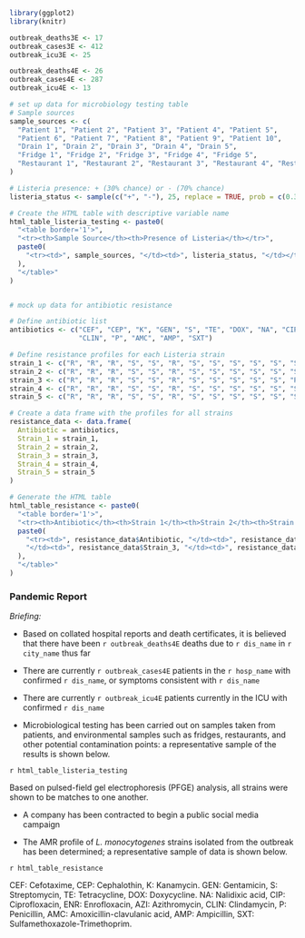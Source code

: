 ```r

library(ggplot2)
library(knitr)

outbreak_deaths3E <- 17
outbreak_cases3E <- 412
outbreak_icu3E <- 25

outbreak_deaths4E <- 26
outbreak_cases4E <- 287
outbreak_icu4E <- 13

# set up data for microbiology testing table
# Sample sources
sample_sources <- c(
  "Patient 1", "Patient 2", "Patient 3", "Patient 4", "Patient 5", 
  "Patient 6", "Patient 7", "Patient 8", "Patient 9", "Patient 10", 
  "Drain 1", "Drain 2", "Drain 3", "Drain 4", "Drain 5",
  "Fridge 1", "Fridge 2", "Fridge 3", "Fridge 4", "Fridge 5",
  "Restaurant 1", "Restaurant 2", "Restaurant 3", "Restaurant 4", "Restaurant 5"
)

# Listeria presence: + (30% chance) or - (70% chance)
listeria_status <- sample(c("+", "-"), 25, replace = TRUE, prob = c(0.3, 0.7))

# Create the HTML table with descriptive variable name
html_table_listeria_testing <- paste0(
  "<table border='1'>",
  "<tr><th>Sample Source</th><th>Presence of Listeria</th></tr>",
  paste0(
    "<tr><td>", sample_sources, "</td><td>", listeria_status, "</td></tr>", collapse = "\n"
  ),
  "</table>"
)


# mock up data for antibiotic resistance

# Define antibiotic list
antibiotics <- c("CEF", "CEP", "K", "GEN", "S", "TE", "DOX", "NA", "CIP", "ENR", "AZI", 
                 "CLIN", "P", "AMC", "AMP", "SXT")

# Define resistance profiles for each Listeria strain
strain_1 <- c("R", "R", "R", "S", "S", "R", "S", "S", "S", "S", "S", "S", "S", "R", "S", "S")
strain_2 <- c("R", "R", "R", "S", "S", "R", "S", "S", "S", "S", "S", "S", "S", "R", "S", "S")
strain_3 <- c("R", "R", "R", "S", "S", "R", "S", "S", "S", "S", "S", "R", "S", "R", "S", "S")
strain_4 <- c("R", "R", "R", "S", "S", "R", "S", "S", "S", "S", "S", "S", "S", "R", "S", "S")
strain_5 <- c("R", "R", "R", "S", "S", "R", "S", "S", "S", "S", "S", "S", "S", "R", "S", "R")

# Create a data frame with the profiles for all strains
resistance_data <- data.frame(
  Antibiotic = antibiotics,
  Strain_1 = strain_1,
  Strain_2 = strain_2,
  Strain_3 = strain_3,
  Strain_4 = strain_4,
  Strain_5 = strain_5
)

# Generate the HTML table
html_table_resistance <- paste0(
  "<table border='1'>",
  "<tr><th>Antibiotic</th><th>Strain 1</th><th>Strain 2</th><th>Strain 3</th><th>Strain 4</th><th>Strain 5</th></tr>",
  paste0(
    "<tr><td>", resistance_data$Antibiotic, "</td><td>", resistance_data$Strain_1, "</td><td>", resistance_data$Strain_2, 
    "</td><td>", resistance_data$Strain_3, "</td><td>", resistance_data$Strain_4, "</td><td>", resistance_data$Strain_5, "</td></tr>", collapse = "\n"
  ),
  "</table>"
)
```

### Pandemic Report {.unnumbered}

*Briefing:*

* Based on collated hospital reports and death certificates, it is believed that there have been `r outbreak_deaths4E` deaths due to `r dis_name` in `r city_name` thus far

* There are currently `r outbreak_cases4E` patients in the `r hosp_name` with confirmed `r dis_name`, or symptoms consistent with `r dis_name`

* There are currently `r outbreak_icu4E`  patients currently in the ICU with confirmed `r dis_name`

* Microbiological testing has been carried out on samples taken from patients, and environmental samples such as fridges, restaurants, and other potential contamination points: a representative sample of the results is shown below.

`r html_table_listeria_testing`


Based on pulsed-field gel electrophoresis (PFGE) analysis, all strains were shown to be matches to one another.


* A company has been contracted to begin a public social media campaign

* The AMR profile of <i>L. monocytogenes</i> strains isolated from the outbreak has been determined; a representative sample of data is shown below. 

`r html_table_resistance`

CEF: Cefotaxime, CEP: Cephalothin, K: Kanamycin. GEN: Gentamicin, S: Streptomycin, TE: Tetracycline, DOX: Doxycycline. NA: Nalidixic acid, CIP: Ciprofloxacin, ENR: Enrofloxacin, AZI: Azithromycin, CLIN: Clindamycin, P: Penicillin, AMC: Amoxicillin-clavulanic acid, AMP: Ampicillin, SXT: Sulfamethoxazole-Trimethoprim.